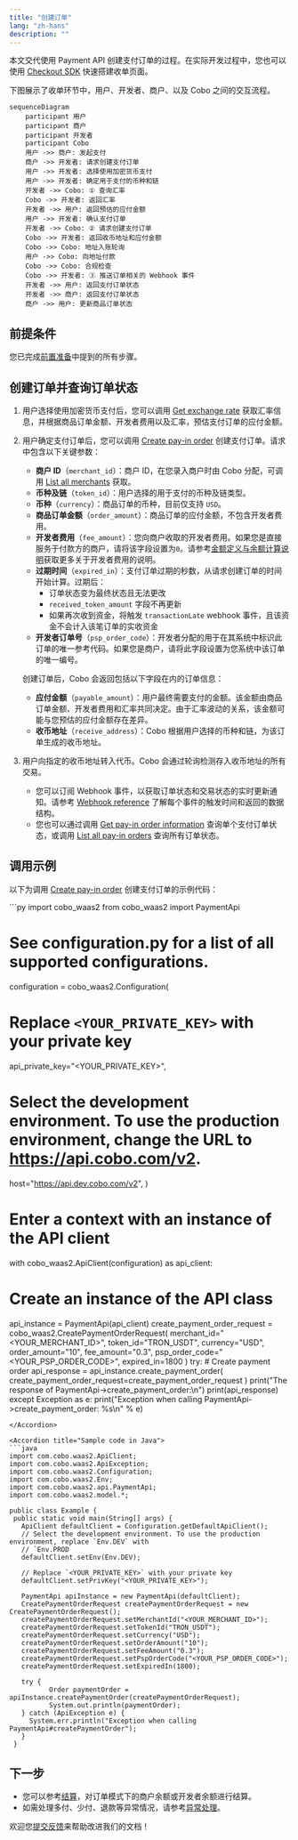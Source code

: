 ```yaml
---
title: "创建订单"
lang: "zh-hans"
description: ""
---
```


本文交代使用 Payment API 创建支付订单的过程。在实际开发过程中，您也可以使用 [Checkout SDK](/v2_cn/payments/checkout-sdk) 快速搭建收单页面。

下图展示了收单环节中，用户、开发者、商户、以及 Cobo 之间的交互流程。

```mermaid
sequenceDiagram
    participant 用户
    participant 商户
    participant 开发者
    participant Cobo
    用户 ->> 商户: 发起支付
    商户 ->> 开发者: 请求创建支付订单
    用户 ->> 开发者: 选择使用加密货币支付
    用户 ->> 开发者: 确定用于支付的币种和链
    开发者 ->> Cobo: ① 查询汇率
    Cobo ->> 开发者: 返回汇率
    开发者 ->> 用户: 返回预估的应付金额
    用户 ->> 开发者: 确认支付订单
    开发者 ->> Cobo: ② 请求创建支付订单
    Cobo ->> 开发者: 返回收币地址和应付金额
    Cobo ->> Cobo: 地址入账轮询
    用户 ->> Cobo: 向地址付款
    Cobo ->> Cobo: 合规检查
    Cobo ->> 开发者: ③ 推送订单相关的 Webhook 事件
    开发者 ->> 用户: 返回支付订单状态
    开发者 ->> 商户: 返回支付订单状态
    商户 ->> 用户: 更新商品订单状态
```

## 前提条件

您已完成[前置准备](/v2_cn/payments/preparation)中提到的所有步骤。

## 创建订单并查询订单状态

1. 用户选择使用加密货币支付后，您可以调用 [Get exchange rate](/v2/api-references/payment/get-exchange-rate) 获取汇率信息，并根据商品订单金额、开发者费用以及汇率，预估支付订单的应付金额。  
2. 用户确定支付订单后，您可以调用 [Create pay-in order](/v2/api-references/payment/create-pay-in-order) 创建支付订单。请求中包含以下关键参数：  
   * **商户 ID**（`merchant_id`）：商户 ID，在您录入商户时由 Cobo 分配，可调用 [List all merchants](/v2/api-references/payment/list-all-merchants) 获取。
   * **币种及链**（`token_id`）：用户选择的用于支付的币种及链类型。 
   * **币种**（`currency`）：商品订单的币种，目前仅支持 `USD`。
   * **商品订单金额**（`order_amount`）：商品订单的应付金额，不包含开发者费用。
   * **开发者费用**（`fee_amount`）：您向商户收取的开发者费用。如果您是直接服务于付款方的商户，请将该字段设置为`0`。请参考[金额定义与余额计算说明](/v2_cn/payments/amounts-and-balances)获取更多关于开发者费用的说明。
   * **过期时间**（`expired_in`）：支付订单过期的秒数，从请求创建订单的时间开始计算。过期后：
     - 订单状态变为最终状态且无法更改
     - `received_token_amount` 字段不再更新
     - 如果再次收到资金，将触发 `transactionLate` webhook 事件，且该资金不会计入该笔订单的实收资金
   * **开发者订单号**（`psp_order_code`）：开发者分配的用于在其系统中标识此订单的唯一参考代码。如果您是商户，请将此字段设置为您系统中该订单的唯一编号。

   创建订单后，Cobo 会返回包括以下字段在内的订单信息：

   * **应付金额**（`payable_amount`）：用户最终需要支付的金额。该金额由商品订单金额、开发者费用和汇率共同决定。由于汇率波动的关系，该金额可能与您预估的应付金额存在差异。  
   * **收币地址**（`receive_address`）：Cobo 根据用户选择的币种和链，为该订单生成的收币地址。 
3. 用户向指定的收币地址转入代币。Cobo 会通过轮询检测存入收币地址的所有交易。  
   * 您可以订阅 Webhook 事件，以获取订单状态和交易状态的实时更新通知。请参考 [Webhook reference](/v2_cn/payments/status-and-events) 了解每个事件的触发时间和返回的数据结构。  
   * 您也可以通过调用 [Get pay-in order information](/v2/api-references/payment/get-pay-in-order-information) 查询单个支付订单状态，或调用 [List all pay-in orders](/v2/api-references/payment/list-all-pay-in-orders) 查询所有订单状态。

## 调用示例

以下为调用 [Create pay-in order](/v2/api-references/payment/create-pay-in-order) 创建支付订单的示例代码：

<Accordion title="Sample code in Python">
```py
import cobo_waas2
from cobo_waas2 import PaymentApi

# See configuration.py for a list of all supported configurations.
configuration = cobo_waas2.Configuration(
   # Replace `<YOUR_PRIVATE_KEY>` with your private key
   api_private_key="<YOUR_PRIVATE_KEY>",
   # Select the development environment. To use the production environment, change the URL to https://api.cobo.com/v2.
   host="https://api.dev.cobo.com/v2",
)
# Enter a context with an instance of the API client
with cobo_waas2.ApiClient(configuration) as api_client:
   # Create an instance of the API class
   api_instance = PaymentApi(api_client)
   create_payment_order_request = cobo_waas2.CreatePaymentOrderRequest(
       merchant_id="<YOUR_MERCHANT_ID>",
       token_id="TRON_USDT",
       currency="USD",
       order_amount="10",
       fee_amount="0.3",
       psp_order_code="<YOUR_PSP_ORDER_CODE>",
       expired_in=1800
   )
   try:
       # Create payment order
       api_response = api_instance.create_payment_order(
           create_payment_order_request=create_payment_order_request
       )
       print("The response of PaymentApi->create_payment_order:\n")
       print(api_response)
   except Exception as e:
       print("Exception when calling PaymentApi->create_payment_order: %s\n" % e)
```
</Accordion>

<Accordion title="Sample code in Java">
```java
import com.cobo.waas2.ApiClient;
import com.cobo.waas2.ApiException;
import com.cobo.waas2.Configuration;
import com.cobo.waas2.Env;
import com.cobo.waas2.api.PaymentApi;
import com.cobo.waas2.model.*;

public class Example {
 public static void main(String[] args) {
   ApiClient defaultClient = Configuration.getDefaultApiClient();
   // Select the development environment. To use the production environment, replace `Env.DEV` with
   // `Env.PROD
   defaultClient.setEnv(Env.DEV);

   // Replace `<YOUR_PRIVATE_KEY>` with your private key
   defaultClient.setPrivKey("<YOUR_PRIVATE_KEY>");
   
   PaymentApi apiInstance = new PaymentApi(defaultClient);
   CreatePaymentOrderRequest createPaymentOrderRequest = new CreatePaymentOrderRequest();
   createPaymentOrderRequest.setMerchantId("<YOUR_MERCHANT_ID>");
   createPaymentOrderRequest.setTokenId("TRON_USDT");
   createPaymentOrderRequest.setCurrency("USD");
   createPaymentOrderRequest.setOrderAmount("10");
   createPaymentOrderRequest.setFeeAmount("0.3");
   createPaymentOrderRequest.setPspOrderCode("<YOUR_PSP_ORDER_CODE>");
   createPaymentOrderRequest.setExpiredIn(1800);

   try {
          Order paymentOrder = apiInstance.createPaymentOrder(createPaymentOrderRequest);
          System.out.println(paymentOrder);
   } catch (ApiException e) {
     System.err.println("Exception when calling PaymentApi#createPaymentOrder");
   }
 }
```
</Accordion>

## 下一步

- 您可以参考[结算](/v2_cn/payments/settle-orders)，对订单模式下的商户余额或开发者余额进行结算。
- 如需处理多付、少付、退款等异常情况，请参考[异常处理](/v2_cn/payments/handle-abnormality-order)。

<Tip>欢迎您[提交反馈](https://forms.zohopublic.com/cobo/form/DocumentFeedbackForm/formperma/QvLOhxJv1_JMsJ-1dleZ8Itb_7rzN-LtgvsDdxosoVI)来帮助改进我们的文档！</Tip>